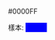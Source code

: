 <nowiki>#0000FF</nowiki><noinclude>

樣本:
<span style="padding:1px 20px; background:#0000FF">&nbsp;</span>
[[Category:歐洲政黨顏色模板|{{PAGENAME}}]]
</noinclude>